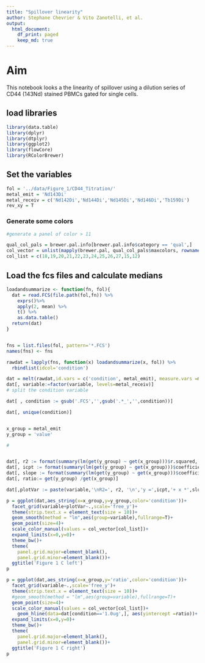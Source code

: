 ```yaml
---
title: "Spillover linearity"
author: Stephane Chevrier & Vito Zanotelli, et al.
output:
  html_document:
    df_print: paged
    keep_md: true
---
```


# Aim
This notebook looks a the linearity of spillover using a dilution series of CD44 (143Nd) stained PBMCs gated for single cells.

## load libraries
```r
library(data.table)
library(dplyr)
library(dtplyr)
library(ggplot2)
library(flowCore)
library(RColorBrewer)
```

## Set the variables
```r
fol = '../data/Figure_1/CD44_Titration/'
metal_emit = 'Nd143Di'
metal_receiv = c('Nd142Di','Nd144Di','Nd145Di','Nd146Di','Tb159Di')
rev_xy = T
```

### Generate some colors
```r
#generate a panel of color > 11

qual_col_pals = brewer.pal.info[brewer.pal.info$category == 'qual',]
col_vector = unlist(mapply(brewer.pal, qual_col_pals$maxcolors, rownames(qual_col_pals)))
col_list = c(18,19,20,21,22,23,24,25,26,27,15,12)
```

## Load the fcs files and calculate medians
```r
loadandsummarize <- function(fn, fol){
  dat = read.FCS(file.path(fol,fn)) %>%
    exprs()%>%
    apply(2, mean) %>%
    t() %>%
    as.data.table()
  return(dat)
}


fns = list.files(fol, pattern='*.FCS')
names(fns) <- fns

rawdat = lapply(fns, function(x) loadandsummarize(x, fol)) %>%
  rbindlist(idcol='condition')
```



```r
dat = melt(rawdat,id.vars = c('condition', metal_emit), measure.vars =metal_receiv )
dat[, variable:=factor(variable, levels=metal_receiv)]
# split the condition variable 

dat[ , condition := gsub('.FCS','',gsub('.*_','',condition))]

dat[, unique(condition)]


x_group = metal_emit
y_group = 'value'

# 


dat[, r2 := format(summary(lm(get(y_group) ~ get(x_group)))$r.squared, digits = 4),by=variable]
dat[, icpt := format(summary(lm(get(y_group) ~ get(x_group)))$coefficients[1,1], digits = 2),by=variable]
dat[, slope := format(summary(lm(get(y_group) ~ get(x_group)))$coefficients[2,1], digits = 2),by=variable]
dat[, ratio:= get(y_group) /get(x_group)]

dat[,plotVar := paste(variable,'\nR2=', r2, '\n','y =',icpt,'+ x *',slope)]

p = ggplot(dat,aes_string(x=x_group,y=y_group,color='condition'))+
  facet_grid(variable+plotVar~.,scale='free_y')+
  theme(strip.text.x = element_text(size = 10))+
  geom_smooth(method = "lm",aes(group=variable),fullrange=T)+
  geom_point(size=4)+
  scale_color_manual(values = col_vector[col_list])+
  expand_limits(x=0,y=0)+
  theme_bw()+
  theme(
    panel.grid.major=element_blank(),
    panel.grid.minor=element_blank())+
  ggtitle('Figure 1 C left')
p


```

```r
p = ggplot(dat,aes_string(x=x_group,y='ratio',color='condition'))+
  facet_grid(variable~.,scale='free_y')+
  theme(strip.text.x = element_text(size = 10))+
  #geom_smooth(method = "lm",aes(group=variable),fullrange=T)+
  geom_point(size=4)+
  scale_color_manual(values = col_vector[col_list])+
    geom_hline(data=dat[condition=='1.0ug',], aes(yintercept =ratio))+
  expand_limits(x=0,y=0)+
  theme_bw()+
  theme(
    panel.grid.major=element_blank(),
    panel.grid.minor=element_blank())+
  ggtitle('Figure 1 C right')
p
```

